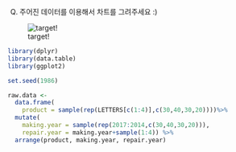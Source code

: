 Q) 주어진 데이터를 이용해서 차트를 그려주세요 :)

![target!](heatmap_result.PNG)

```r
library(dplyr)
library(data.table)
library(ggplot2)

set.seed(1986)

raw.data <- 
  data.frame(
    product = sample(rep(LETTERS[c(1:4)],c(30,40,30,20))))%>%
  mutate(
    making.year = sample(rep(2017:2014,c(30,40,30,20))),
    repair.year = making.year+sample(1:4)) %>%
  arrange(product, making.year, repair.year)
```